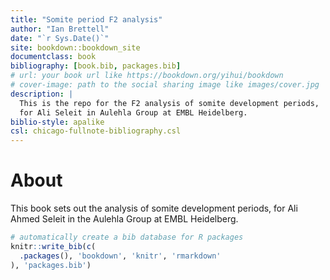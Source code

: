 ```yaml
--- 
title: "Somite period F2 analysis"
author: "Ian Brettell"
date: "`r Sys.Date()`"
site: bookdown::bookdown_site
documentclass: book
bibliography: [book.bib, packages.bib]
# url: your book url like https://bookdown.org/yihui/bookdown
# cover-image: path to the social sharing image like images/cover.jpg
description: |
  This is the repo for the F2 analysis of somite development periods,
  for Ali Seleit in Aulehla Group at EMBL Heidelberg.
biblio-style: apalike
csl: chicago-fullnote-bibliography.csl
---
```


# About

This book sets out the analysis of somite development periods, for Ali Ahmed Seleit in the Aulehla Group at EMBL Heidelberg.

```r
# automatically create a bib database for R packages
knitr::write_bib(c(
  .packages(), 'bookdown', 'knitr', 'rmarkdown'
), 'packages.bib')
```
